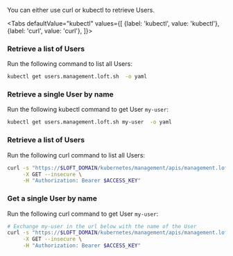 

You can either use curl or kubectl to retrieve Users.

<Tabs
    defaultValue="kubectl"
    values={[
      {label: 'kubectl', value: 'kubectl'},
      {label: 'curl', value: 'curl'},
    ]}>
  <TabItem value="kubectl">


### Retrieve a list of Users
Run the following command to list all Users:
```bash
kubectl get users.management.loft.sh  -o yaml
```

### Retrieve a single User by name
Run the following kubectl command to get User `my-user`:
```bash
kubectl get users.management.loft.sh my-user  -o yaml
```


  </TabItem>
  <TabItem value="curl">


### Retrieve a list of Users
Run the following curl command to list all Users:
```bash
curl -s "https://$LOFT_DOMAIN/kubernetes/management/apis/management.loft.sh/v1/users" \
     -X GET --insecure \
     -H "Authorization: Bearer $ACCESS_KEY"
```

### Get a single User by name
Run the following curl command to get User `my-user`:
```bash
# Exchange my-user in the url below with the name of the User
curl -s "https://$LOFT_DOMAIN/kubernetes/management/apis/management.loft.sh/v1/users/my-user" \
     -X GET --insecure \
     -H "Authorization: Bearer $ACCESS_KEY"
```


  </TabItem>
</Tabs>
